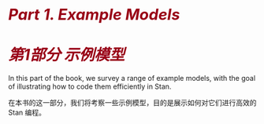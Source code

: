 # <i style="font-size: 110%; color:#990017;">Part 1. Example Models</i> {- #example-models.part}

# <i style="font-size: 110%; color:#990017;">第1部分 示例模型</i> {- #example-models.part}

In this part of the book, we survey a range of example models,
with the goal of illustrating how to code them efficiently in Stan.

在本书的这一部分，我们将考察一些示例模型，目的是展示如何对它们进行高效的 Stan 编程。
